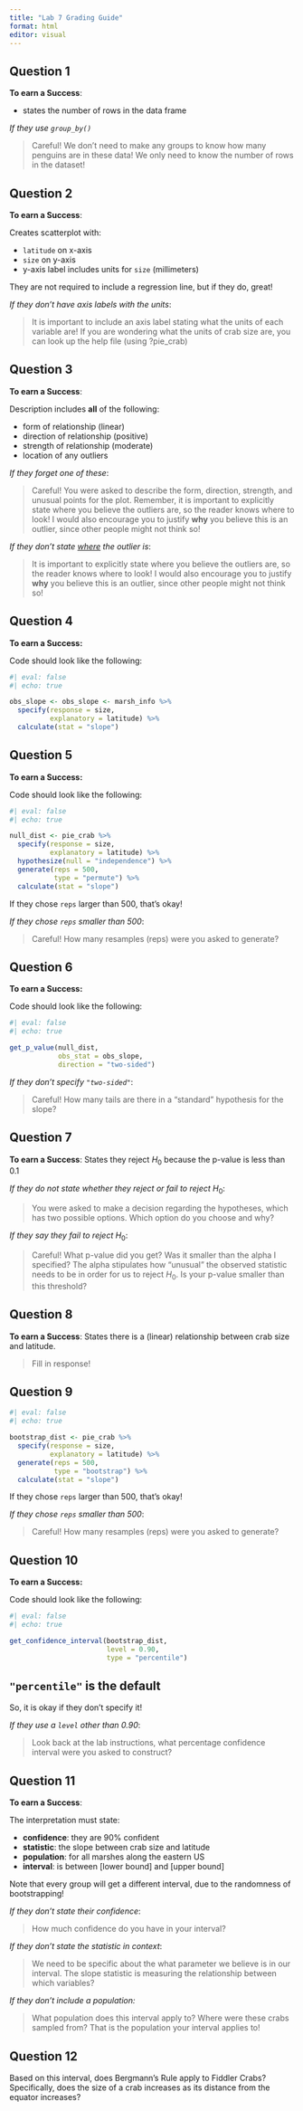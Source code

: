 ```yaml
---
title: "Lab 7 Grading Guide"
format: html
editor: visual
---
```


## Question 1

**To earn a Success**:

-   states the number of rows in the data frame

*If they use `group_by()`*

> Careful! We don't need to make any groups to know how many penguins are in these data! We only need to know the number of rows in the dataset!

## Question 2

**To earn a Success**:

Creates scatterplot with:

-   `latitude` on x-axis
-   `size` on y-axis
-   y-axis label includes units for `size` (millimeters)

::: callout-note
They are not required to include a regression line, but if they do, great!
:::

*If they don't have axis labels with the units*:

> It is important to include an axis label stating what the units of each variable are! If you are wondering what the units of crab size are, you can look up the help file (using ?pie_crab)

## Question 3

**To earn a Success**:

Description includes **all** of the following:

-   form of relationship (linear)
-   direction of relationship (positive)
-   strength of relationship (moderate)
-   location of any outliers

*If they forget one of these*:

> Careful! You were asked to describe the form, direction, strength, and unusual points for the plot. Remember, it is important to explicitly state where you believe the outliers are, so the reader knows where to look! I would also encourage you to justify **why** you believe this is an outlier, since other people might not think so!

*If they don't state [where]{.underline} the outlier is*:

> It is important to explicitly state where you believe the outliers are, so the reader knows where to look! I would also encourage you to justify **why** you believe this is an outlier, since other people might not think so!

## Question 4

**To earn a Success:**

Code should look like the following:

```r
#| eval: false
#| echo: true

obs_slope <- obs_slope <- marsh_info %>% 
  specify(response = size, 
          explanatory = latitude) %>% 
  calculate(stat = "slope")
```

## Question 5

**To earn a Success:**

Code should look like the following:

```r
#| eval: false
#| echo: true

null_dist <- pie_crab %>% 
  specify(response = size, 
          explanatory = latitude) %>% 
  hypothesize(null = "independence") %>% 
  generate(reps = 500, 
           type = "permute") %>% 
  calculate(stat = "slope")
```

If they chose `reps` larger than 500, that's okay!

*If they chose `reps` smaller than 500*:

> Careful! How many resamples (reps) were you asked to generate?

## Question 6

**To earn a Success:**

Code should look like the following:

```r
#| eval: false
#| echo: true

get_p_value(null_dist, 
            obs_stat = obs_slope, 
            direction = "two-sided")

```

*If they don't specify `"two-sided"`*:

> Careful! How many tails are there in a "standard" hypothesis for the slope?

## Question 7

**To earn a Success**: States they reject $H_0$ because the p-value is less than 0.1

*If they do not state whether they reject or fail to reject* $H_0$:

> You were asked to make a decision regarding the hypotheses, which has two possible options. Which option do you choose and why?

*If they say they fail to reject* $H_0$:

> Careful! What p-value did you get? Was it smaller than the alpha I specified? The alpha stipulates how "unusual" the observed statistic needs to be in order for us to reject $H_0$. Is your p-value smaller than this threshold?

## Question 8

**To earn a Success**: States there is a (linear) relationship between crab size and latitude.

> Fill in response!

## Question 9

```r
#| eval: false
#| echo: true

bootstrap_dist <- pie_crab %>% 
  specify(response = size, 
          explanatory = latitude) %>% 
  generate(reps = 500, 
           type = "bootstrap") %>% 
  calculate(stat = "slope")
```

If they chose `reps` larger than 500, that's okay!

*If they chose `reps` smaller than 500*:

> Careful! How many resamples (reps) were you asked to generate?

## Question 10

**To earn a Success:**

Code should look like the following:

```r
#| eval: false
#| echo: true

get_confidence_interval(bootstrap_dist, 
                        level = 0.90, 
                        type = "percentile")
```

::: callout-note
# `"percentile"` is the default

So, it is okay if they don't specify it!
:::

*If they use a `level` other than 0.90*:

> Look back at the lab instructions, what percentage confidence interval were you asked to construct?

## Question 11

**To earn a Success**:

The interpretation must state:

-   **confidence**: they are 90% confident
-   **statistic**: the slope between crab size and latitude
-   **population**: for all marshes along the eastern US
-   **interval**: is between \[lower bound\] and \[upper bound\]

::: callout-note
Note that every group will get a different interval, due to the randomness of bootstrapping!
:::

*If they don't state their confidence*:

> How much confidence do you have in your interval?

*If they don't state the statistic in context*:

> We need to be specific about the what parameter we believe is in our interval. The slope statistic is measuring the relationship between which variables?

*If they don't include a population:*

> What population does this interval apply to? Where were these crabs sampled from? That is the population your interval applies to!

<!-- *If they have state an incorrect population*: -->

<!-- > Careful! Are you analyzing data on crabs or on marshes? Where were these marshes located? What population would you characterize these 13 marshes belonging to? That is the population your interval applies to! -->

## Question 12

Based on this interval, does Bergmann's Rule apply to Fiddler Crabs? Specifically, does the size of a crab increases as its distance from the equator increases?
